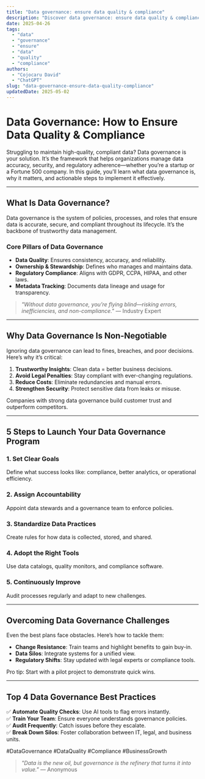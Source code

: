 ```yaml
---
title: "Data governance: ensure data quality & compliance"
description: "Discover data governance: ensure data quality & compliance with this in-depth guide, providing actionable insights and practical tips to boost your knowledge and results."
date: 2025-04-26
tags:
  - "data"
  - "governance"
  - "ensure"
  - "data"
  - "quality"
  - "compliance"
authors:
  - "Cojocaru David"
  - "ChatGPT"
slug: "data-governance-ensure-data-quality-compliance"
updatedDate: 2025-05-02
---
```


# Data Governance: How to Ensure Data Quality & Compliance  

Struggling to maintain high-quality, compliant data? Data governance is your solution. It’s the framework that helps organizations manage data accuracy, security, and regulatory adherence—whether you’re a startup or a Fortune 500 company. In this guide, you’ll learn what data governance is, why it matters, and actionable steps to implement it effectively.  

---

## What Is Data Governance?  

Data governance is the system of policies, processes, and roles that ensure data is accurate, secure, and compliant throughout its lifecycle. It’s the backbone of trustworthy data management.  

### Core Pillars of Data Governance  
- **Data Quality**: Ensures consistency, accuracy, and reliability.  
- **Ownership & Stewardship**: Defines who manages and maintains data.  
- **Regulatory Compliance**: Aligns with GDPR, CCPA, HIPAA, and other laws.  
- **Metadata Tracking**: Documents data lineage and usage for transparency.  

> *"Without data governance, you’re flying blind—risking errors, inefficiencies, and non-compliance."* — Industry Expert  

---

## Why Data Governance Is Non-Negotiable  

Ignoring data governance can lead to fines, breaches, and poor decisions. Here’s why it’s critical:  

1. **Trustworthy Insights**: Clean data = better business decisions.  
2. **Avoid Legal Penalties**: Stay compliant with ever-changing regulations.  
3. **Reduce Costs**: Eliminate redundancies and manual errors.  
4. **Strengthen Security**: Protect sensitive data from leaks or misuse.  

Companies with strong data governance build customer trust and outperform competitors.  

---

## 5 Steps to Launch Your Data Governance Program  

### 1. Set Clear Goals  
Define what success looks like: compliance, better analytics, or operational efficiency.  

### 2. Assign Accountability  
Appoint data stewards and a governance team to enforce policies.  

### 3. Standardize Data Practices  
Create rules for how data is collected, stored, and shared.  

### 4. Adopt the Right Tools  
Use data catalogs, quality monitors, and compliance software.  

### 5. Continuously Improve  
Audit processes regularly and adapt to new challenges.  

---

## Overcoming Data Governance Challenges  

Even the best plans face obstacles. Here’s how to tackle them:  

- **Change Resistance**: Train teams and highlight benefits to gain buy-in.  
- **Data Silos**: Integrate systems for a unified view.  
- **Regulatory Shifts**: Stay updated with legal experts or compliance tools.  

Pro tip: Start with a pilot project to demonstrate quick wins.  

---

## Top 4 Data Governance Best Practices  

✅ **Automate Quality Checks**: Use AI tools to flag errors instantly.  
✅ **Train Your Team**: Ensure everyone understands governance policies.  
✅ **Audit Frequently**: Catch issues before they escalate.  
✅ **Break Down Silos**: Foster collaboration between IT, legal, and business units.  

#DataGovernance #DataQuality #Compliance #BusinessGrowth  

> *"Data is the new oil, but governance is the refinery that turns it into value."* — Anonymous
